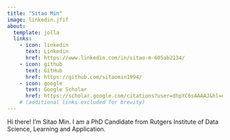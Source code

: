 ```yaml
---
title: "Sitao Min"
image: linkedin.jfif
about:
  template: jolla
  links:
    - icon: linkedin
      text: Linkedin
      href: https://www.linkedin.com/in/sitao-m-605ab2134/
    - icon: github
      text: GitHub
      href: https://github.com/sitaomin1994/
    - icon: google
      text: Google Scholar
      href: https://scholar.google.com/citations?user=dhpYC6sAAAAJ&hl=en&authuser=1
    # (additional links excluded for brevity)
---
```


Hi there! I'm Sitao Min. I am a PhD Candidate from Rutgers Institute of Data Science, Learning and Application.
